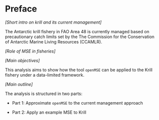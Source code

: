 # Preface {.unnumbered}

*[Short intro on krill and its current management]*

The Antarctic krill fishery in FAO Area 48 is currently managed based on
precautionary catch limits set by the The Commission for the Conservation of
Antarctic Marine Living Resources (CCAMLR).


*[Role of MSE in fisheries]*


*[Main objectives]*

This analysis aims to show how the tool `openMSE` can be applied to the Krill
fishery under a data-limited framework.


*[Main outline]*

The analysis is structured in two parts:

   - Part 1: Approximate `openMSE` to the current management approach
   
   - Part 2: Apply an example MSE to Krill
